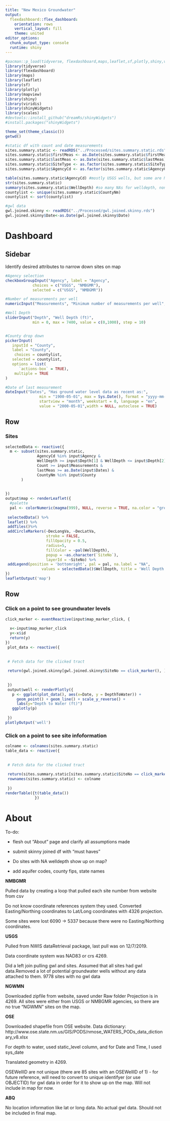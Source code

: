 ```yaml
---
title: "New Mexico Groundwater"
output: 
  flexdashboard::flex_dashboard:
    orientation: rows
    vertical_layout: fill
    theme: united
editor_options: 
  chunk_output_type: console
  runtime: shiny
---
```


```r
#pacman::p_load(tidyverse, flexdashboard,maps,leaflet,sf,plotly,shiny,viridis,shinyWidgets,scales)
library(tidyverse)
library(flexdashboard)
library(maps)
library(leaflet)
library(sf)
library(plotly)
library(mapview)
library(shiny)
library(viridis)
library(shinyWidgets) 
library(scales)
#devtools::install_github("dreamRs/shinyWidgets") 
#install.packages("shinyWidgets")

theme_set(theme_classic())
getwd()

#static df with count and date measurements
sites.summary.static <- readRDS("../Processed/sites.summary.static.rds")
sites.summary.static$firstMeas <- as.Date(sites.summary.static$firstMeas)
sites.summary.static$lastMeas <- as.Date(sites.summary.static$lastMeas)
sites.summary.static$SiteType <- as.factor(sites.summary.static$SiteType)
sites.summary.static$AgencyCd <- as.factor(sites.summary.static$AgencyCd)

table(sites.summary.static$AgencyCd) #mostly USGS wells, but some are NMBGMR
str(sites.summary.static)
summary(sites.summary.static$WellDepth) #so many NAs for welldepth, none are showing up
countylist <- unique(sites.summary.static$CountyNm)
countylist <- sort(countylist)

#gwl data
gwl.joined.skinny <- readRDS("../Processed/gwl.joined.skinny.rds")
gwl.joined.skinny$Date<-as.Date(gwl.joined.skinny$Date)
```

Dashboard
=======================================================================


Sidebar {.sidebar}
-------------------------------------------
Identify desired attributes to narrow down sites on map

```r
#Agency selection
checkboxGroupInput("Agency", label = "Agency",
            choices = c("USGS", "NMBGMR"), 
            selected = c("USGS", "NMBGMR"))

#Number of measurements per well
numericInput("Measurements", "Minimum number of measurements per well", value = 1)

#Well Depth
sliderInput("Depth", "Well Depth (ft)",
            min = 0, max = 7400, value = c(0,1000), step = 10)


#County drop down
pickerInput(
   inputId = "County",
   label = "County", 
    choices = countylist,
   selected = countylist,
   options = list(
      `actions-box` = TRUE), 
    multiple = TRUE
)

#Date of last measurement
dateInput("Dates", "Has ground water level data as recent as:", 
               min = "1900-05-01", max = Sys.Date(), format = "yyyy-mm-dd" , 
               startview = "month", weekstart = 0, language = "en", 
               value = "2000-05-01",width = NULL, autoclose = TRUE)
```

Row {data-height=750} 
-----------------------------------------------------------------------

### Sites

```r
selectedData <- reactive({
  m <- subset(sites.summary.static,
              AgencyCd %in% input$Agency &
              WellDepth >= input$Depth[1] & WellDepth <= input$Depth[2] &
              Count >= input$Measurements &
              lastMeas >= as.Date(input$Dates) &
              CountyNm %in% input$County
       ) 
 
  
})
output$map <- renderLeaflet({
  #palette 
  pal <- colorNumeric(magma(999), NULL, reverse = TRUE, na.color = "green")
  
 selectedData() %>%
 leaflet() %>% 
 addTiles()%>%
 addCircleMarkers(~DecLongVa, ~DecLatVa,
                  stroke = FALSE, 
                  fillOpacity = 0.5,
                  radius=5,
                  fillColor = ~pal(WellDepth),
                  popup = ~as.character(`SiteNo`),
                  layerId = ~SiteNo) %>%
 addLegend(position = 'bottomright', pal = pal, na.label = "NA",
                values = selectedData()$WellDepth, title = 'Well Depth (ft)')
})
leafletOutput('map')
```

Row  
-----------------------------------------------------------------------

### Click on a point to see groundwater levels

```r
click_marker <- eventReactive(input$map_marker_click, {
  
  x<-input$map_marker_click
  y<-x$id
  return(y)
})
 plot_data <- reactive({
  
  
 # Fetch data for the clicked tract
  
 return(gwl.joined.skinny[gwl.joined.skinny$SiteNo == click_marker(), ])
  
  
 })
 output$well <- renderPlotly({
   p <- ggplot(plot_data(), aes(x=Date, y = DepthToWater)) +
     geom_point() + geom_line() + scale_y_reverse() +
     labs(y="Depth to Water (ft)")
   ggplotly(p)
   
 })
plotlyOutput('well')
```

### Click on a point to see site infoformation

```r
colname <- colnames(sites.summary.static)
table_data <- reactive({
  
  
 # Fetch data for the clicked tract
  
 return(sites.summary.static[sites.summary.static$SiteNo == click_marker(), ])
 rownames(sites.summary.static) <- colname
  
 })
renderTable({t(table_data())
             })
```


About 
==================================================
To-do:


- flesh out "About" page and clarify all assumptions made
- submit skinny joined df with "must haves"

- Do sites with NA welldepth show up on map?


- add aquifer codes, county fips, state names




**NMBGMR**

Pulled data by creating a loop that pulled each site number from website from csv

Do not know coordinate references system they used. Converted Easting/Northing coordinates to Lat/Long coordinates with 4326 projection.

Some sites were lost 6090 -> 5337 because there were no Easting/Northing coordinates.

**USGS**

Pulled from NWIS dataRetrieval package, last pull was on 12/7/2019.

Data coordinate system was NAD83 or crs 4269.

Did a left join pulling gwl and sites. Assumed that all sites had gwl data.Removed a lot of potential groundwater wells without any data attached to them. 9778 sites with no gwl data

**NGWMN** 

Downloaded zipfile from website, saved under Raw folder
Projection is in 4269. All sites were either from USGS or NMBGMR agencies, so there are no true "NGWMN" sites on the map.


**OSE**

Downloaded shapefile from OSE website. Data dictionary: http://www.ose.state.nm.us/GIS/PODS/nmose_WATERS_PODs_data_dictionary_v8.xlsx

For depth to water, used static_level column, and for Date and Time, I used sys_date

Translated geometry in 4269.

OSEWellID are not unique (there are 85 sites with an OSEWellID of 1) - for future reference, will need to convert to unique identifyer (or use OBJECTID) for gwl data in order for it to show up on the map. Will not include in map for now.


**ABQ**

No location information like lat or long data. No actual gwl data. Should not be included in final map.